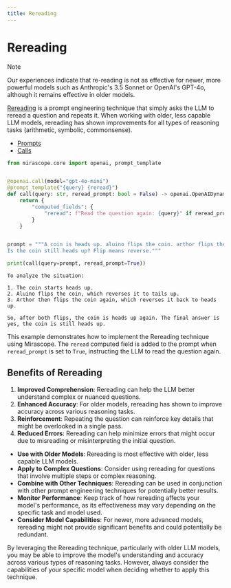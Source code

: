 ```yaml
---
title: Rereading
---
```


# Rereading

<div class="admonition note">
<p class="admonition-title">Note</p>
<p>Our experiences indicate that re-reading is not as effective for newer, more powerful models such as Anthropic's 3.5 Sonnet or OpenAI's GPT-4o, although it remains effective in older models.</p>
</div>

[Rereading](https://arxiv.org/pdf/2309.06275) is a prompt engineering technique that simply asks the LLM to reread a question and repeats it. When working with older, less capable LLM models, rereading has shown improvements for all types of reasoning tasks (arithmetic, symbolic, commonsense).

<Info title="Mirascope Concepts Used">
<ul>
<li><a href="../../../../learn/prompts/">Prompts</a></li>
<li><a href="../../../../learn/calls/">Calls</a></li>
</ul>
</Info>



```python
from mirascope.core import openai, prompt_template


@openai.call(model="gpt-4o-mini")
@prompt_template("{query} {reread}")
def call(query: str, reread_prompt: bool = False) -> openai.OpenAIDynamicConfig:
    return {
        "computed_fields": {
            "reread": f"Read the question again: {query}" if reread_prompt else "",
        }
    }


prompt = """A coin is heads up. aluino flips the coin. arthor flips the coin.
Is the coin still heads up? Flip means reverse."""

print(call(query=prompt, reread_prompt=True))
```

    To analyze the situation:
    
    1. The coin starts heads up.
    2. Aluino flips the coin, which reverses it to tails up.
    3. Arthor then flips the coin again, which reverses it back to heads up.
    
    So, after both flips, the coin is heads up again. The final answer is yes, the coin is still heads up.


This example demonstrates how to implement the Rereading technique using Mirascope. The `reread` computed field is added to the prompt when `reread_prompt` is set to `True`, instructing the LLM to read the question again.

## Benefits of Rereading

1. **Improved Comprehension**: Rereading can help the LLM better understand complex or nuanced questions.
2. **Enhanced Accuracy**: For older models, rereading has shown to improve accuracy across various reasoning tasks.
3. **Reinforcement**: Repeating the question can reinforce key details that might be overlooked in a single pass.
4. **Reduced Errors**: Rereading can help minimize errors that might occur due to misreading or misinterpreting the initial question.

<Info title="Effective Rereading">
<ul>
<li><strong>Use with Older Models</strong>: Rereading is most effective with older, less capable LLM models.</li>
<li><strong>Apply to Complex Questions</strong>: Consider using rereading for questions that involve multiple steps or complex reasoning.</li>
<li><strong>Combine with Other Techniques</strong>: Rereading can be used in conjunction with other prompt engineering techniques for potentially better results.</li>
<li><strong>Monitor Performance</strong>: Keep track of how rereading affects your model's performance, as its effectiveness may vary depending on the specific task and model used.</li>
<li><strong>Consider Model Capabilities</strong>: For newer, more advanced models, rereading might not provide significant benefits and could potentially be redundant.</li>
</ul>
</Info>

By leveraging the Rereading technique, particularly with older LLM models, you may be able to improve the model's understanding and accuracy across various types of reasoning tasks. However, always consider the capabilities of your specific model when deciding whether to apply this technique.
